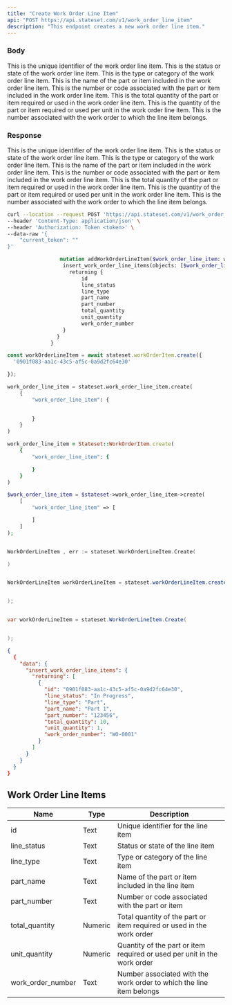 ```yaml
---
title: "Create Work Order Line Item"
api: "POST https://api.stateset.com/v1/work_order_line_item"
description: "This endpoint creates a new work order line item."
---
```


### Body

<ParamField body="id" type="string">
  This is the unique identifier of the work order line item.
</ParamField>

<ParamField body="line_status" type="string">
  This is the status or state of the work order line item.
</ParamField>

<ParamField body="line_type" type="string">
  This is the type or category of the work order line item.
</ParamField>

<ParamField body="part_name" type="string">
  This is the name of the part or item included in the work order line item.
</ParamField>

<ParamField body="part_number" type="string">
  This is the number or code associated with the part or item included in the work order line item.
</ParamField>

<ParamField body="total_quantity" type="number">
  This is the total quantity of the part or item required or used in the work order line item.
</ParamField>

<ParamField body="unit_quantity" type="number">
  This is the quantity of the part or item required or used per unit in the work order line item.
</ParamField>

<ParamField body="work_order_number" type="string">
  This is the number associated with the work order to which the line item belongs.
</ParamField>


### Response

<ResponseField name="id" type="string">
  This is the unique identifier of the work order line item.
</ResponseField>

<ResponseField name="line_status" type="string">
  This is the status or state of the work order line item.
</ResponseField>

<ResponseField name="line_type" type="string">
  This is the type or category of the work order line item.
</ResponseField>

<ResponseField name="part_name" type="string">
  This is the name of the part or item included in the work order line item.
</ResponseField>

<ResponseField name="part_number" type="string">
  This is the number or code associated with the part or item included in the work order line item.
</ResponseField>

<ResponseField name="total_quantity" type="number">
  This is the total quantity of the part or item required or used in the work order line item.
</ResponseField>

<ResponseField name="unit_quantity" type="number">
  This is the quantity of the part or item required or used per unit in the work order line item.
</ResponseField>

<ResponseField name="work_order_number" type="string">
  This is the number associated with the work order to which the line item belongs.
</ResponseField>



<RequestExample>

```bash cURL
curl --location --request POST 'https://api.stateset.com/v1/work_order_line_item' \
--header 'Content-Type: application/json' \
--header 'Authorization: Token <token>' \
--data-raw '{
    "current_token": ""
}'
```

```graphQL GraphQL
                 mutation addWorkOrderLineItem($work_order_line_item: work_order_line_items_insert_input!) {
                  insert_work_order_line_items(objects: [$work_order_line_item]) {
                    returning {
                        id
                        line_status
                        line_type
                        part_name
                        part_number
                        total_quantity
                        unit_quantity
                        work_order_number
                  }
                }
              }
```

```js Node.js
const workOrderLineItem = await stateset.workOrderItem.create({
  '0901f083-aa1c-43c5-af5c-0a9d2fc64e30'

});

```

```python Python
work_order_line_item = stateset.work_order_line_item.create(
    {
        "work_order_line_item": {

        
        }
    }
)
```

```ruby Ruby
work_order_line_item = Stateset::WorkOrderItem.create(
    {
        "work_order_line_item": {

        }
    }
)
```

```php PHP
$work_order_line_item = $stateset->work_order_line_item->create(
    [
        "work_order_line_item" => [

        ]
    ]
);
```

```go Golang

WorkOrderLineItem , err := stateset.WorkOrderLineItem.Create(

)
```

```java Java

WorkOrderLineItem workOrderLineItem = stateset.workOrderLineItem.create(


);
```

```csharp C#

var workOrderLineItem = stateset.WorkOrderLineItem.Create(


);
```

</RequestExample>

<ResponseExample>

```json Response
{
  {
    "data": {
      "insert_work_order_line_items": {
        "returning": [
          {
            "id": "0901f083-aa1c-43c5-af5c-0a9d2fc64e30",
            "line_status": "In Progress",
            "line_type": "Part",
            "part_name": "Part 1",
            "part_number": "123456",
            "total_quantity": 10,
            "unit_quantity": 1,
            "work_order_number": "WO-0001"
          }
        ]
      }
    }
  }
}
```

</ResponseExample>


## Work Order Line Items

| Name                | Type    | Description                                                              |
| ------------------- | ------- | ------------------------------------------------------------------------ |
| id                  | Text    | Unique identifier for the line item                                      |
| line\_status        | Text    | Status or state of the line item                                         |
| line\_type          | Text    | Type or category of the line item                                        |
| part\_name          | Text    | Name of the part or item included in the line item                       |
| part\_number        | Text    | Number or code associated with the part or item                          |
| total\_quantity     | Numeric | Total quantity of the part or item required or used in the work order    |
| unit\_quantity      | Numeric | Quantity of the part or item required or used per unit in the work order |
| work\_order\_number | Text    | Number associated with the work order to which the line item belongs     |
